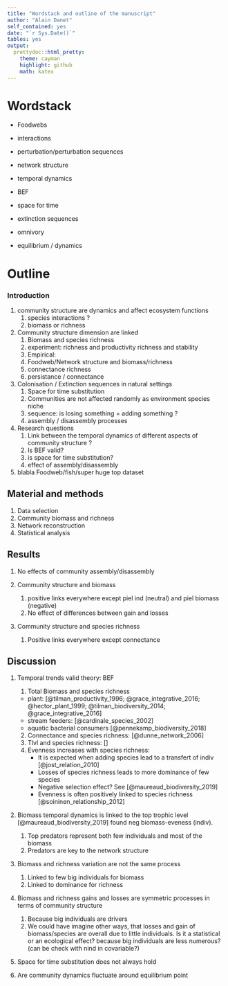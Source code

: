 ```yaml
---
title: "Wordstack and outline of the manuscript"
author: "Alain Danet"
self_contained: yes
date: "`r Sys.Date()`"
tables: yes
output:
  prettydoc::html_pretty:
    theme: cayman
    highlight: github
    math: katex
---
```


# Wordstack

- Foodwebs
- interactions
- perturbation/perturbation sequences
- network structure
- temporal dynamics
- BEF
- space for time
- extinction sequences

- omnivory
- equilibrium / dynamics

# Outline

### Introduction

1. community structure are dynamics and affect ecosystem functions 
    1. species interactions ?
    2. biomass or richness 

2. Community structure dimension are linked 
    1. Biomass and species richness 
	1. experiment: richness and productivity richness and stability
	2. Empirical:
    2. Foodweb/Network structure and biomass/richness 
	1. connectance richness
	2. persistance / connectance

3. Colonisation / Extinction sequences in natural settings
    1. Space for time substitution
    2. Communities are not affected randomly as environment species niche
    3. sequence: is losing something = adding something ?
    4. assembly / disassembly processes 
 
4. Research questions 
    1. Link between the temporal dynamics of different aspects of community structure ?
	1. Is BEF valid? 
	2. is space for time substitution?
    2. effect of assembly/disassembly

5. blabla Foodweb/fish/super huge top dataset


## Material and methods

1. Data selection
2. Community biomass and richness 
3. Network reconstruction
4. Statistical analysis

## Results

1. No effects of community assembly/disassembly

2. Community structure and biomass
    1. positive links everywhere except piel ind (neutral) and piel biomass
       (negative)
    2. No effect of differences between gain and losses

3. Community structure and species richness
   1. Positive links everywhere except connectance

## Discussion

1. Temporal trends valid theory: BEF 
    1. Total Biomass and species richness 
	- plant: [@tilman_productivity_1996; @grace_integrative_2016;
	  @hector_plant_1999; @tilman_biodiversity_2014;
	  @grace_integrative_2016]
	- stream feeders: [@cardinale_species_2002]
	- aquatic bacterial consumers [@pennekamp_biodiversity_2018]
    2. Connectance and species richness: [@dunne_network_2006]
    3. Tlvl and species richness: []
    4. Evenness increases with species richness:
       - It is expected when adding species lead to a transfert of indiv [@jost_relation_2010]
       - Losses of species richness leads to more dominance of few species
       - Negative selection effect? See [@maureaud_biodiversity_2019]
       - Evenness is often positively linked to species richness
	 [@soininen_relationship_2012]
       
    
2. Biomass temporal dynamics is linked to the top trophic level
   [@maureaud_biodiversity_2019] found neg biomass-eveness (indiv).
    1. Top predators represent both few individuals and most of the biomass 
    2. Predators are key to the network structure

3. Biomass and richness variation are not the same process 
    1. Linked to few big individuals for biomass 
    2. Linked to dominance for richness 

4. Biomass and richness gains and losses are symmetric processes in terms of
   community structure
    1. Because big individuals are drivers
    2. We could have imagine other ways, that losses and gain of biomass/species
       are overall due to little individuals. Is it a statistical or an
       ecological effect? because big individuals are less numerous? (can be
       check with nind in covariable?)

5. Space for time substitution does not always hold

6. Are community dynamics fluctuate around equilibrium point
